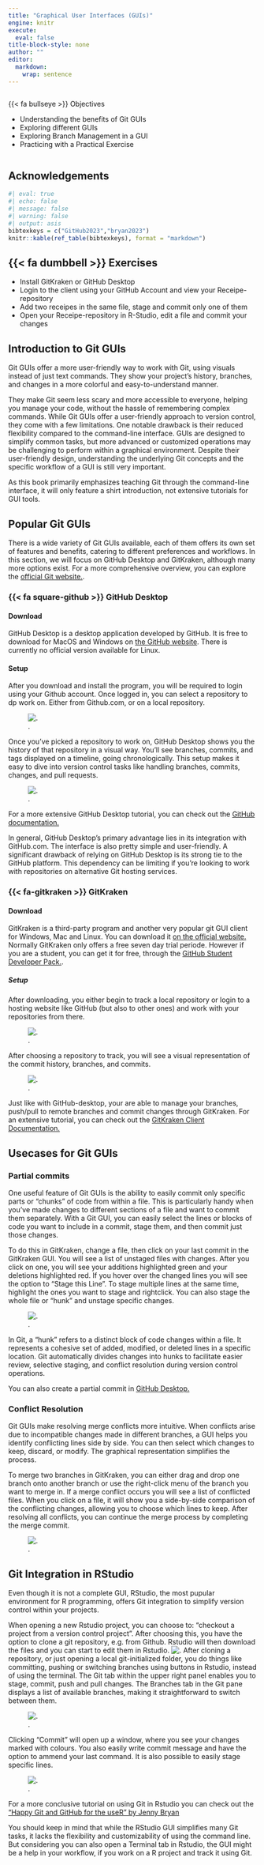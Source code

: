 ```yaml
---
title: "Graphical User Interfaces (GUIs)"
engine: knitr
execute:
  eval: false
title-block-style: none
author: ""
editor: 
  markdown: 
    wrap: sentence
---
```


::: {.column width="100%"}
{{< fa bullseye >}} Objectives

-   Understanding the benefits of Git GUIs
-   Exploring different GUIs
-   Exploring Branch Management in a GUI
-   Practicing with a Practical Exercise
:::

## Acknowledgements

```r
#| eval: true
#| echo: false
#| message: false
#| warning: false
#| output: asis
bibtexkeys = c("GitHub2023","bryan2023")
knitr::kable(ref_table(bibtexkeys), format = "markdown")
```

## {{< fa dumbbell >}} Exercises

-   Install GitKraken or GitHub Desktop
-   Login to the client using your GitHub Account and view your Receipe-repository
-   Add two receipes in the same file, stage and commit only one of them
-   Open your Receipe-repository in R-Studio, edit a file and commit your changes

## Introduction to Git GUIs

Git GUIs offer a more user-friendly way to work with Git, using visuals instead of just text commands.
They show your project's history, branches, and changes in a more colorful and easy-to-understand manner.

They make Git seem less scary and more accessible to everyone, helping you manage your code, without the hassle of remembering complex commands.
While Git GUIs offer a user-friendly approach to version control, they come with a few limitations.
One notable drawback is their reduced flexibility compared to the command-line interface.
GUIs are designed to simplify common tasks, but more advanced or customized operations may be challenging to perform within a graphical environment.
Despite their user-friendly design, understanding the underlying Git concepts and the specific workflow of a GUI is still very important.

As this book primarily emphasizes teaching Git through the command-line interface, it will only feature a shirt introduction, not extensive tutorials for GUI tools.

## Popular Git GUIs

There is a wide variety of Git GUIs available, each of them offers its own set of features and benefits, catering to different preferences and workflows.
In this section, we will focus on GitHub Desktop and GitKraken, although many more options exist.
For a more comprehensive overview, you can explore the [official Git website.](https://git-scm.com/downloads/guis/).

### {{< fa square-github >}} GitHub Desktop

#### Download

GitHub Desktop is a desktop application developed by GitHub.
It is free to download for MacOS and Windows on [the GitHub website](https://desktop.github.com).
There is currently no official version available for Linux.

#### Setup

After you download and install the program, you will be required to login using your Github account.
Once logged in, you can select a repository to dp work on.
Either from Github.com, or on a local repository.

![.](../static/Github-desktop-gettingstarted.png){#fig-GHD_start}

Once you've picked a repository to work on, GitHub Desktop shows you the history of that repository in a visual way.
You'll see branches, commits, and tags displayed on a timeline, going chronologically.
This setup makes it easy to dive into version control tasks like handling branches, commits, changes, and pull requests.

![.](../static/GitHub-desktop-window.png){#fig-GHD_window}

For a more extensive GitHub Desktop tutorial, you can check out the [GitHub documentation.](https://docs.github.com/en/desktop/installing-and-configuring-github-desktop/overview/getting-started-with-github-desktop)

In general, GitHub Desktop's primary advantage lies in its integration with GitHub.com.
The interface is also pretty simple and user-friendly.
A significant drawback of relying on GitHub Desktop is its strong tie to the GitHub platform.
This dependency can be limiting if you're looking to work with repositories on alternative Git hosting services.

### {{< fa-gitkraken >}} GitKraken

#### Download

GitKraken is a third-party program and another very popular git GUI client for Windows, Mac and Linux.
You can download it [on the official website.](https://www.gitkraken.com)
Normally GitKraken only offers a free seven day trial periode.
However if you are a student, you can get it for free, through the [GitHub Student Developer Pack.](https://www.gitkraken.com/github-student-developer-pack).

##### Setup

After downloading, you either begin to track a local repository or login to a hosting website like GitHub (but also to other ones) and work with your repositories from there.

![.](../static/GitKraken-gettingstarted.png){#fig-GK_start}

After choosing a repository to track, you will see a visual representation of the commit history, branches, and commits.

![.](../static/GitKraken-window.png){#fig-GK_window}

Just like with GitHub-desktop, your are able to manage your branches, push/pull to remote branches and commit changes through GitKraken.
For an extensive tutorial, you can check out the [GitKraken Client Documentation.](https://help.gitkraken.com/gitkraken-client/gitkraken-client-home/)

## Usecases for Git GUIs

### Partial commits

One useful feature of Git GUIs is the ability to easily commit only specific parts or "chunks" of code from within a file.
This is particularly handy when you've made changes to different sections of a file and want to commit them separately.
With a Git GUI, you can easily select the lines or blocks of code you want to include in a commit, stage them, and then commit just those changes.

To do this in GitKraken, change a file, then click on your last commit in the GitKraken GUI. You will see a list of unstaged files with changes.
After you click on one, you will see your additions highlighted green and your deletions highlighted red.
If you hover over the changed lines you will see the option to "Stage this Line".
To stage multiple lines at the same time, highlight the ones you want to stage and rightclick.
You can also stage the whole file or "hunk" and unstage specific changes.

![.](../static/GitKraken-staging.png){#fig-GK_staging}

::: {.callout-tip title="What is a Hunk?" collapse="true"}
In Git, a "hunk" refers to a distinct block of code changes within a file.
It represents a cohesive set of added, modified, or deleted lines in a specific location.
Git automatically divides changes into hunks to facilitate easier review, selective staging, and conflict resolution during version control operations.
:::

You can also create a partial commit in [GitHub Desktop.](https://docs.github.com/en/desktop/contributing-and-collaborating-using-github-desktop/making-changes-in-a-branch/committing-and-reviewing-changes-to-your-project-in-github-desktop#creating-a-partial-commit)

### Conflict Resolution

Git GUIs make resolving merge conflicts more intuitive.
When conflicts arise due to incompatible changes made in different branches, a GUI helps you identify conflicting lines side by side.
You can then select which changes to keep, discard, or modify.
The graphical representation simplifies the process.

To merge two branches in GitKraken, you can either drag and drop one branch onto another branch or use the right-click menu of the branch you want to merge in.
If a merge conflict occurs you will see a list of conflicted files.
When you click on a file, it will show you a side-by-side comparison of the conflicting changes, allowing you to choose which lines to keep.
After resolving all conflicts, you can continue the merge process by completing the merge commit.

![.](../static/GitKraken-mergeconflict.png){#fig-GK_commit}

## Git Integration in RStudio

Even though it is not a complete GUI, RStudio, the most pupular environment for R programming, offers Git integration to simplify version control within your projects.

When opening a new Rstudio project, you can choose to: "checkout a project from a version control project".
After choosing this, you have the option to clone a git repository, e.g. from Github.
Rstudio will then download the files and you can start to edit them in Rstudio.
![.](../static/Rstudio-newproject.png){#fig-Rstudio_start} After cloning a repository, or just opening a local git-initialized folder, you do things like committing, pushing or switching branches using buttons in Rstudio, instead of using the terminal.
The Git tab within the upper right panel enables you to stage, commit, push and pull changes.
The Branches tab in the Git pane displays a list of available branches, making it straightforward to switch between them.

![.](../static/Rstudio-panels.png){#fig-Rstudio_window}

Clicking "Commit" will open up a window, where you see your changes marked with colours.
You also easily write commit message and have the option to ammend your last command.
It is also possible to easily stage specific lines.

![.](../static/Rstudio-commit.png){#fig-Rstudio_commit}

For a more conclusive tutorial on using Git in Rstudio you can check out the ["Happy Git and GitHub for the useR" by Jenny Bryan](https://happygitwithr.com/rstudio-git-github.html)

You should keep in mind that while the RStudio GUI simplifies many Git tasks, it lacks the flexibility and customizability of using the command line.
But considering you can also open a Terminal tab in Rstudio, the GUI might be a help in your workflow, if you work on a R project and track it using Git.
